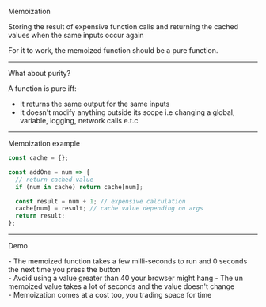 
Memoization

Storing the result of expensive function calls and returning the cached values when the same inputs occur again

For it to work, the memoized function should be a pure function.

---

What about purity?

A function is pure iff:-

- It returns the same output for the same inputs
- It doesn't modify anything outside its scope i.e changing a global, variable, logging, network calls e.t.c

---

Memoization example

```jsx
const cache = {};

const addOne = num => {
  // return cached value
  if (num in cache) return cache[num];

  const result = num + 1; // expensive calculation
  cache[num] = result; // cache value depending on args
  return result;
};
```

---

Demo

<Notes>
  - The memoized function takes a few milli-seconds to run and 0 seconds the
  next time you press the button <br />- Avoid using a value greater than 40
  your browser might hang - The un memoized value takes a lot of seconds and the
  value doesn't change <br /> - Memoization comes at a cost too, you trading
  space for time
</Notes>
